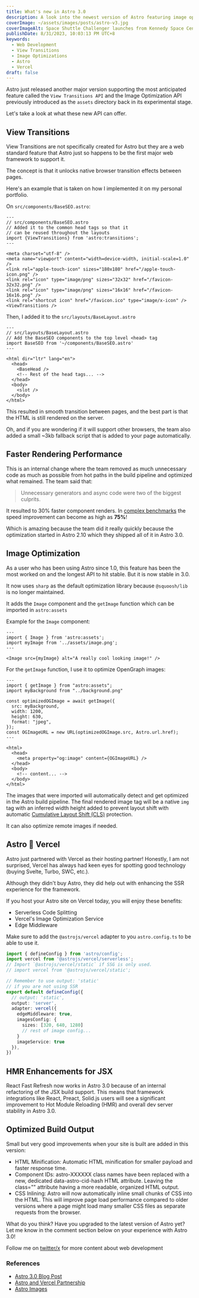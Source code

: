 ```yaml
---
title: What's new in Astro 3.0
description: A look into the newest version of Astro featuring image optimization and the support for the View Transitions API
coverImage: ~/assets/images/posts/astro-v3.jpg
coverImageAlt: Space Shuttle Challenger launches from Kennedy Space Center
publishDate: 8/31/2023, 10:03:13 PM UTC+8
keywords:
  - Web Development
  - View Transitions
  - Image Optimizations
  - Astro
  - Vercel
draft: false
---
```


Astro just released another major version supporting the most
anticipated feature called the `View Transitions API` and the
Image Optimization API previously introduced as the `assets`
directory back in its experimental stage.

Let's take a look at what these new API can offer.

## View Transitions

View Transitions are not specifically created for Astro but
they are a web standard feature that Astro just so happens
to be the first major web framework to support it.

The concept is that it unlocks native browser transition
effects between pages.

Here's an example that is taken on how I implemented it
on my personal portfolio.

On `src/components/BaseSEO.astro`:

```astro
---
// src/components/BaseSEO.astro
// Added it to the common head tags so that it
// can be reused throughout the layouts
import {ViewTransitions} from 'astro:transitions';
---

<meta charset="utf-8" />
<meta name="viewport" content="width=device-width, initial-scale=1.0" />
<link rel="apple-touch-icon" sizes="180x180" href="/apple-touch-icon.png" />
<link rel="icon" type="image/png" sizes="32x32" href="/favicon-32x32.png" />
<link rel="icon" type="image/png" sizes="16x16" href="/favicon-16x16.png" />
<link rel="shortcut icon" href="/favicon.ico" type="image/x-icon" />
<ViewTransitions />
```

Then, I added it to the `src/layouts/BaseLayout.astro`

```astro
---
// src/layouts/BaseLayout.astro
// Add the BaseSEO components to the top level <head> tag
import BaseSEO from '~/components/BaseSEO.astro'
---

<html dir="ltr" lang="en">
  <head>
    <BaseHead />
    <!-- Rest of the head tags... -->
  </head>
  <body>
    <slot />
  </body>
</html>
```

This resulted in smooth transition between pages, and the best part
is that the HTML is still rendered on the server.

Oh, and if you are wondering if it will support other browsers, the
team also added a small ~3kb fallback script that is added to your
page automatically.

## Faster Rendering Performance

This is an internal change where the team removed as much unnecessary
code as much as possible from hot paths in the build pipeline and
optimized what remained. The team said that:

> Unnecessary generators and async code were two of the biggest culprits.

It resulted to 30% faster component renders. In [complex benchmarks][benchmarks]
the speed improvement can become as high as **75%**!

Which is amazing because the team did it really quickly because the optimization
started in Astro 2.10 which they shipped all of it in Astro 3.0.

## Image Optimization

As a user who has been using Astro since 1.0, this feature has been
the most worked on and the longest API to hit stable. But it is now
stable in 3.0.

It now uses `sharp` as the default optimization library because
`@squoosh/lib` is no longer maintained.

It adds the `Image` component and the `getImage` function which can
be imported in `astro:assets`

Example for the `Image` component:

```astro
---
import { Image } from 'astro:assets';
import myImage from '../assets/image.png';
---

<Image src={myImage} alt="A really cool looking image!" />
```

For the `getImage` function, I use it to optimize OpenGraph images:

```astro
---
import { getImage } from "astro:assets";
import myBackground from "../background.png"

const optimizedOGImage = await getImage({
  src: myBackground,
  width: 1200,
  height: 630,
  format: "jpeg",
});
const OGImageURL = new URL(optimizedOGImage.src, Astro.url.href);
---

<html>
  <head>
    <meta property="og:image" content={OGImageURL} />
  </head>
  <body>
    <!-- content... -->
  </body>
</html>
```

The images that were imported will automatically detect and
get optimized in the Astro build pipeline. The final rendered
image tag will be a native `img` tag with an inferred width
height added to prevent layout shift with automatic
[Cumulative Layout Shift (CLS)](https://web.dev/cls/) protection.

It can also optimize remote images if needed.

## Astro 🤝 Vercel

Astro just partnered with Vercel as their hosting partner!
Honestly, I am not surprised, Vercel has always had keen eyes
for spotting good technology (buying Svelte, Turbo, SWC, etc.).

Although they didn't buy Astro, they did help out with enhancing
the SSR experience for the framework.

If you host your Astro site on Vercel today,
you will enjoy these benefits:

- Serverless Code Splitting
- Vercel's Image Optimization Service
- Edge Middleware

Make sure to add the `@astrojs/vercel` adapter to you
`astro.config.ts` to be able to use it.

```typescript
import { defineConfig } from 'astro/config';
import vercel from '@astrojs/vercel/serverless';
// Import `@astrojs/vercel/static` if SSG is only used.
// import vercel from '@astrojs/vercel/static';

// Remember to use output: 'static'
// if you are not using SSR
export default defineConfig({
  // output: 'static',
  output: 'server',
  adapter: vercel({
    edgeMiddleware: true,
    imagesConfig: {
      sizes: [320, 640, 1280]
      // rest of image config...
    }
    imageService: true
  }),
})
```

## HMR Enhancements for JSX

React Fast Refresh now works in Astro 3.0 because of an
internal refactoring of the JSX build support. This means
that framework integrations like React, Preact, Solid.js
users will see a significant improvement to Hot Module Reloading (HMR)
and overall dev server stability in Astro 3.0.

## Optimized Build Output

Small but very good improvements when your site is built are added
in this version:

- HTML Minification: Automatic HTML minification for smaller payload
  and faster response time.
- Component IDs: astro-XXXXXX class names have been replaced with a
  new, dedicated data-astro-cid-hash HTML attribute. Leaving the
  class="" attribute having a more readable, organized HTML output.
- CSS Inlining: Astro will now automatically inline small chunks of
  CSS into the HTML. This will improve page load performance compared
  to older versions where a page might load many smaller CSS files as
  separate requests from the browser.

What do you think? Have you upgraded to the latest version of Astro yet?
Let me know in the comment section below on your experience with Astro 3.0!

Follow me on [twitter/x](https://x.com/jaycedotbin) for more content about web development

### References

- [Astro 3.0 Blog Post](https://astro.build/blog/astro-3/)
- [Astro and Vercel Partnership](https://astro.build/blog/vercel-official-hosting-partner/)
- [Astro Images](https://astro.build/blog/images/)

[benchmarks]: https://gist.github.com/bluwy/0cf63b46915244477cea91c7b34e90ec
